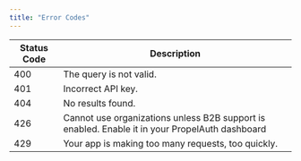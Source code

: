 ```yaml
---
title: "Error Codes"
---
```


| Status Code | Description                                                                                    |
| ----------- | ---------------------------------------------------------------------------------------------- |
| 400         | The query is not valid.                                                                        |
| 401         | Incorrect API key.                                                                             |
| 404         | No results found.                                                                              |
| 426         | Cannot use organizations unless B2B support is enabled. Enable it in your PropelAuth dashboard |
| 429         | Your app is making too many requests, too quickly.                                             |
